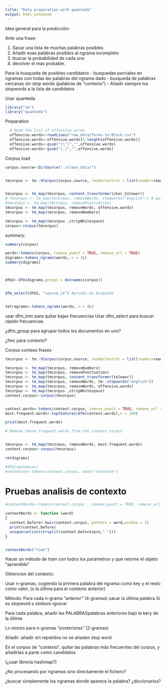 ```yaml
---
title: "Data preparation with quanteda"
output: html_notebook
---
```




Idea general para la predicción:

Ante una frase: 

1.	Sacar una lista de muchas palabras posibles
2.	Añadir esas palabras posibles al ngrama incompleto
3.	buscar la probabilidad de cada uno 
4.	devolver el mas probable.


Para la busqueda de posibles candidatos
- busquedas parciales en ngramas con todas las palabras del  ngrama dado
- busqueda de palabras cercanas sin stop words (palabras de “contexto”) 
- Añadir siempre los stopwords a la lista de candidatos 
 
Usar quanteda

```r
library("tm")
library("quanteda")
```


Preparation
```r

  # Read the list of offensive words 
  offensive.words<-readLines("raw_data/Terms-to-Block.csv")
  offensive.words<-offensive.words[5:length(offensive.words)]
  offensive.words<-gsub("[\"]","",offensive.words)
  offensive.words<-gsub("[,]","",offensive.words)  


```


Corpus load
```r
corpus.source<-DirSource("./clean_data/")


tmcorpus <- tm::VCorpus(corpus.source, readerControl = list(reader=readPlain,language = "en"))


tmcorpus <- tm_map(tmcorpus, content_transformer(char_tolower))
# tmcorpus <- tm_map(tmcorpus, removeWords, stopwords("english")) # quitar
#tmcorpus <- tm_map(tmcorpus, removePunctuation)
tmcorpus <- tm_map(tmcorpus, removeWords, offensive.words)
tmcorpus <- tm_map(tmcorpus, removeNumbers)

tmcorpus <- tm_map(tmcorpus ,stripWhitespace)
corpus<-corpus(tmcorpus)


```

summary:

```r
summary(corpus)
```





```r

words<-tokens(corpus, remove_punct = TRUE, remove_url = TRUE)
digrams<-tokens_ngrams(words, n = 2L)
summary(digrams)



dfm2<-dfm(digrams,groups = docnames(corpus))


dfm_select(dfm2, "course_it") #prueba de busqueda


tetragrams<-tokens_ngrams(words, n = 4L)
```


usar dfm_trim para quitar bajas frecuencias
Usar dfm_select para buscar rápido frecuencias

¿dfm_group para agrupar todos los documentos en uno?



¿fmc para contexto?




Corpus contexo frases
```r

tmcorpus <- tm::VCorpus(corpus.source, readerControl = list(reader=readPlain,language = "en"))

tmcorpus <- tm_map(tmcorpus, removeNumbers)
tmcorpus <- tm_map(tmcorpus, removePunctuation)
tmcorpus <- tm_map(tmcorpus, content_transformer(tolower))
tmcorpus <- tm_map(tmcorpus, removeWords, tm::stopwords("english"))
tmcorpus <- tm_map(tmcorpus, removeWords, offensive.words)
tmcorpus <- tm_map(tmcorpus ,stripWhitespace)
context.corpus<-corpus(tmcorpus)


context.words<-tokens(context.corpus, remove_punct = TRUE, remove_url = TRUE)
most.frequent.words<-topfeatures(dfm(context.words),n = 100)

print(most.frequent.words)

# Remove these frequent words from the context corpus


tmcorpus <- tm_map(tmcorpus, removeWords, most.frequent.words)
context.corpus<-corpus(tmcorpus)

```







```r

rm(digrams)

#dfm(sentences)
#sentences<-tokens(context.corpus, what="sentence")

```



# Pruebas analisis de contexto 

```r

#contextWords<-tokens(context.corpus , remove_punct = TRUE, remove_url = TRUE)

contextWords <- function (word)
{
  context.before<-kwic(context.corpus, pattern = word,window = 2)
  print(context.before)
  unique(unlist(strsplit(context.before$pre," ")))  
}


contextWords("time")


```





Hacer un método de train con todos los parámetros y que retorne el objeto "aprendido"


Obtencion del contexto:

Usar n-gramas, cogiendo la primera palabra del ngrama como key y el resto como valor, (o la última para el contexto anterior)

Método: 
Para cada n-grama "anterior" (4-gramas)
sacar la última palabra
Si es stopword o simbolo ignorar 

Para cada palabra, añadir las PALABRASpalabras anteriores  bajo la kery de la última

Lo mismo para n-gramas "posteriores" (2-gramas)  

Añadir: 
  añadir sin repetidos
  no se añaden stop word


En el corpus de "contexto", quitar las palabras más frecuentes del corpus, y añadirlas a parte como candidatos


(¿usar librería hashmap?)



¿No procesarolo por ngramas sino directamente el fichero? 

¿buscar simplemente los ngramas donde aparece la palabra? ¿diccionarios?


